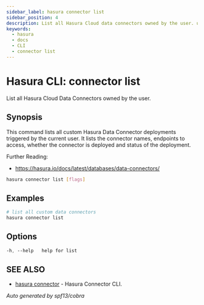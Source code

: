 ```yaml
---
sidebar_label: hasura connector list
sidebar_position: 4
description: List all Hasura Cloud data connectors owned by the user. using the Hasura CLI
keywords:
  - hasura
  - docs
  - CLI
  - connector list
---
```


# Hasura CLI: connector list

List all Hasura Cloud Data Connectors owned by the user.

## Synopsis

This command lists all custom Hasura Data Connector deployments triggered by the current user. It lists the connector names, endpoints to access, whether the connector is deployed and status of the deployment. 

Further Reading:
- https://hasura.io/docs/latest/databases/data-connectors/
				

```bash
hasura connector list [flags]
```

## Examples

```bash
# list all custom data connectors
hasura connector list
```

## Options

```sass
-h, --help   help for list
```

## SEE ALSO

- [hasura connector](/hasura-cli/connector-plugin/commands/connector.mdx) - Hasura Connector CLI.

_Auto generated by spf13/cobra_
